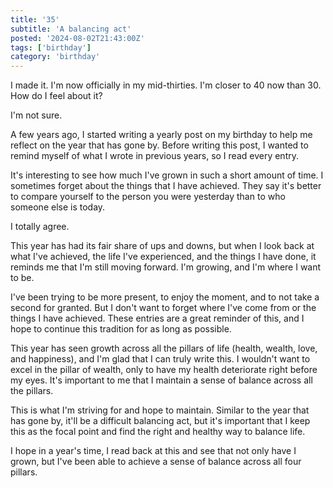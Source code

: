 ```yaml
---
title: '35'
subtitle: 'A balancing act'
posted: '2024-08-02T21:43:00Z'
tags: ['birthday']
category: 'birthday'
---
```


I made it. I'm now officially in my mid-thirties. I'm closer to 40 now than 30. How do I feel about it?

I'm not sure.

A few years ago, I started writing a yearly post on my birthday to help me reflect on the year that has gone by. Before writing this post, I wanted to remind myself of what I wrote in previous years, so I read every entry.

It's interesting to see how much I've grown in such a short amount of time. I sometimes forget about the things that I have achieved. They say it's better to compare yourself to the person you were yesterday than to who someone else is today.

I totally agree.

This year has had its fair share of ups and downs, but when I look back at what I've achieved, the life I've experienced, and the things I have done, it reminds me that I'm still moving forward. I'm growing, and I'm where I want to be.

I've been trying to be more present, to enjoy the moment, and to not take a second for granted. But I don't want to forget where I've come from or the things I have achieved. These entries are a great reminder of this, and I hope to continue this tradition for as long as possible.

This year has seen growth across all the pillars of life (health, wealth, love, and happiness), and I'm glad that I can truly write this. I wouldn't want to excel in the pillar of wealth, only to have my health deteriorate right before my eyes. It's important to me that I maintain a sense of balance across all the pillars.

This is what I'm striving for and hope to maintain. Similar to the year that has gone by, it'll be a difficult balancing act, but it's important that I keep this as the focal point and find the right and healthy way to balance life.

I hope in a year's time, I read back at this and see that not only have I grown, but I've been able to achieve a sense of balance across all four pillars.
